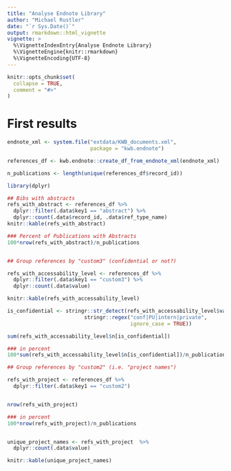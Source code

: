 ```yaml
---
title: "Analyse Endnote Library"
author: "Michael Rustler"
date: "`r Sys.Date()`"
output: rmarkdown::html_vignette
vignette: >
  %\VignetteIndexEntry{Analyse Endnote Library}
  %\VignetteEngine{knitr::rmarkdown}
  %\VignetteEncoding{UTF-8}
---
```


```r
knitr::opts_chunk$set(
  collapse = TRUE,
  comment = "#>"
)
```


# First results

```r
endnote_xml <- system.file("extdata/KWB_documents.xml", 
                           package = "kwb.endnote")

references_df <- kwb.endnote::create_df_from_endnote_xml(endnote_xml)

n_publications <- length(unique(references_df$record_id))

library(dplyr)

## Bibs with abstracts
refs_with_abstract <- references_df %>% 
  dplyr::filter(.data$key1 == "abstract") %>%
  dplyr::count(.data$record_id, .data$ref_type_name) 
knitr::kable(refs_with_abstract)

### Percent of Publications with Abstracts
100*nrow(refs_with_abstract)/n_publications 


## Group references by "custom3" (confidential or not?)

refs_with_accessability_level <- references_df %>% 
  dplyr::filter(.data$key1 == "custom3") %>%
  dplyr::count(.data$value) 

knitr::kable(refs_with_accessability_level)

is_confidential <- stringr::str_detect(refs_with_accessability_level$value, 
                         stringr::regex("conf|PU|intern|private",
                                        ignore_case = TRUE))

sum(refs_with_accessability_level$n[is_confidential])

### in percent
100*sum(refs_with_accessability_level$n[is_confidential])/n_publications 

## Group references by "custom2" (i.e. "project names")

refs_with_project <- references_df %>% 
  dplyr::filter(.data$key1 == "custom2") 


nrow(refs_with_project)

### in percent
100*nrow(refs_with_project)/n_publications


unique_project_names <- refs_with_project  %>% 
  dplyr::count(.data$value) 

knitr::kable(unique_project_names)

```
